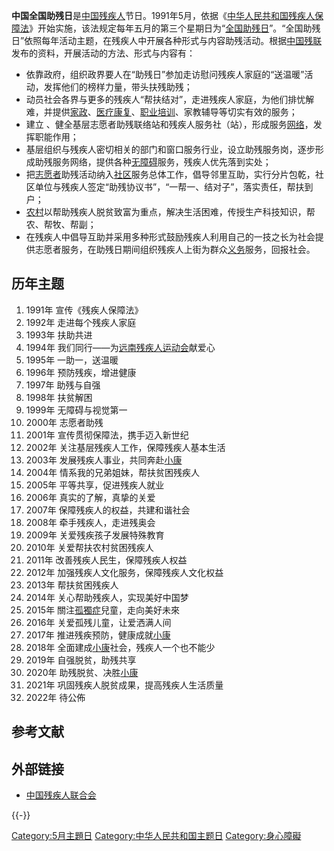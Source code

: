 '''中国全国助残日'''是[[中国|中国]][[残疾人|残疾人]]节日。1991年5月，依据《[[中华人民共和国残疾人保障法|中华人民共和国残疾人保障法]]》开始实施，该法规定每年五月的第三个星期日为“[[全国助残日|全国助残日]]”。“全国助残日”依照每年活动主题，在残疾人中开展各种形式与内容助残活动。根据[[中国残疾人联合会|中国残联]]发布的资料，开展活动的方法、形式与内容有：

*依靠政府，组织政界要人在“助残日”参加走访慰问残疾人家庭的“送温暖”活动，发挥他们的榜样力量，带头扶残助残；
*动员社会各界与更多的残疾人“帮扶结对”，走进残疾人家庭，为他们排忧解难，并提供[[家政|家政]]、[[医疗|医疗]][[康复|康复]]、[[职业培训|职业培训]]、家教辅导等切实有效的服务；
*建立 、健全基层志愿者助残联络站和残疾人服务社（站），形成服务[[社会网络|网络]]，发挥职能作用；
*基层组织与残疾人密切相关的部门和窗口服务行业，设立助残服务岗，逐步形成助残服务网络，提供各种[[无障碍|无障碍]]服务，残疾人优先落到实处；
*把[[志愿者|志愿者]]助残活动纳入[[社区|社区]]服务总体工作，倡导邻里互助，实行分片包乾，社区单位与残疾人签定“助残协议书”，“一帮一、结对子”，落实责任，帮扶到户；
*[[农村|农村]]以帮助残疾人脱贫致富为重点，解决生活困难，传授生产科技知识，帮农、帮牧、帮副；
*在残疾人中倡导互助并采用多种形式鼓励残疾人利用自己的一技之长为社会提供志愿者服务，在助残日期间组织残疾人上街为群众[[志願者|义务]]服务，回报社会。

==历年主题==
#1991年 宣传《残疾人保障法》
#1992年 走进每个残疾人家庭
#1993年 扶助共进
#1994年 我们同行——为[[1994年远东及南太平洋残疾人运动会|远南残疾人运动会]]献爱心
#1995年 一助一，送温暖
#1996年 预防残疾，增进健康
#1997年 助残与自强
#1998年 扶贫解困
#1999年 无障碍与视觉第一
#2000年 志愿者助残
#2001年 宣传贯彻保障法，携手迈入新世纪
#2002年 关注基层残疾人工作，保障残疾人基本生活
#2003年 发展残疾人事业，共同奔赴[[小康|小康]]
#2004年 情系我的兄弟姐妹，帮扶贫困残疾人
#2005年 平等共享，促进残疾人就业
#2006年 真实的了解，真挚的关爱
#2007年 保障残疾人的权益，共建和谐社会
#2008年 牵手残疾人，走进残奥会
#2009年 关爱残疾孩子发展特殊教育
#2010年 关爱帮扶农村贫困残疾人
#2011年 改善残疾人民生，保障残疾人权益
#2012年 加强残疾人文化服务，保障残疾人文化权益
#2013年 帮扶贫困残疾人
#2014年 关心帮助残疾人，实现美好中国梦
#2015年 關注[[孤獨症|孤獨症]]兒童，走向美好未來
#2016年 关爱孤残儿童，让爱洒满人间
#2017年 推进残疾预防，健康成就[[小康|小康]]
#2018年 全面建成[[小康|小康]]社会，残疾人一个也不能少
#2019年 自强脱贫，助残共享
#2020年 助残脱贫、决胜[[小康|小康]]
#2021年 巩固残疾人脱贫成果，提高残疾人生活质量
#2022年 待公佈

==参考文献==
{{reflist}}

==外部链接==
*[https://web.archive.org/web/20040605063527/http://www.cdpf.org.cn/index.htm 中国残疾人联合会]

{{-}}
{{中国残疾人}}

[[Category:5月主題日|Category:5月主題日]]
[[Category:中华人民共和国主题日|Category:中华人民共和国主题日]]
[[Category:身心障礙|Category:身心障礙]]